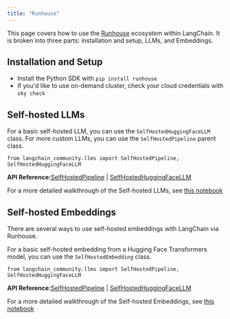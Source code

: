 ```yaml
---
title: "Runhouse"
---
```


This page covers how to use the [Runhouse](https://github.com/run-house/runhouse) ecosystem within LangChain. It is broken into three parts: installation and setup, LLMs, and Embeddings.

## Installation and Setup

* Install the Python SDK with `pip install runhouse`
* If you'd like to use on-demand cluster, check your cloud credentials with `sky check`

## Self-hosted LLMs

For a basic self-hosted LLM, you can use the `SelfHostedHuggingFaceLLM` class. For more custom LLMs, you can use the `SelfHostedPipeline` parent class.

```
from langchain_community.llms import SelfHostedPipeline, SelfHostedHuggingFaceLLM
```

**API Reference:**[SelfHostedPipeline](https://python.langchain.com/api_reference/community/llms/langchain_community.llms.self_hosted.SelfHostedPipeline.html) | [SelfHostedHuggingFaceLLM](https://python.langchain.com/api_reference/community/llms/langchain_community.llms.self_hosted_hugging_face.SelfHostedHuggingFaceLLM.html)

For a more detailed walkthrough of the Self-hosted LLMs, see [this notebook](/src/oss/integrations/llms/runhouse)

## Self-hosted Embeddings

There are several ways to use self-hosted embeddings with LangChain via Runhouse.

For a basic self-hosted embedding from a Hugging Face Transformers model, you can use the `SelfHostedEmbedding` class.

```
from langchain_community.llms import SelfHostedPipeline, SelfHostedHuggingFaceLLM
```

**API Reference:**[SelfHostedPipeline](https://python.langchain.com/api_reference/community/llms/langchain_community.llms.self_hosted.SelfHostedPipeline.html) | [SelfHostedHuggingFaceLLM](https://python.langchain.com/api_reference/community/llms/langchain_community.llms.self_hosted_hugging_face.SelfHostedHuggingFaceLLM.html)

For a more detailed walkthrough of the Self-hosted Embeddings, see [this notebook](/src/oss/integrations/text_embedding/self-hosted)
